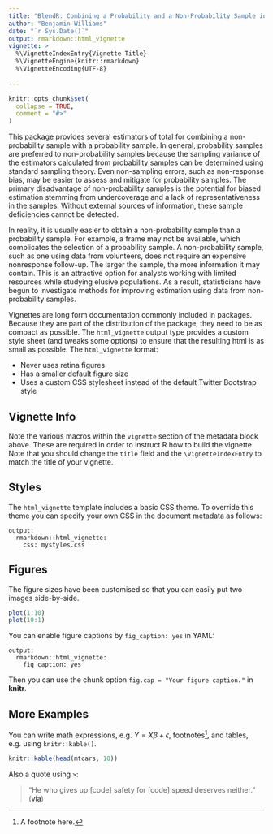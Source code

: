```yaml
---
title: "BlendR: Combining a Probability and a Non-Probability Sample in a Capture-Recapture Setting"
author: "Benjamin Williams"
date: "`r Sys.Date()`"
output: rmarkdown::html_vignette
vignette: >
  %\VignetteIndexEntry{Vignette Title}
  %\VignetteEngine{knitr::rmarkdown}
  %\VignetteEncoding{UTF-8}
  
---
```


```r
knitr::opts_chunk$set(
  collapse = TRUE,
  comment = "#>"
)
```

This package provides several estimators of total for combining a non-probability sample with a probability sample.  In general, probability samples are preferred to non-probability samples because the sampling variance of the estimators calculated from probability samples can be determined using standard sampling theory. Even non-sampling errors, such as non-response bias, may be easier to assess and mitigate for probability samples. The primary disadvantage of non-probability samples is the potential for biased estimation stemming from undercoverage and a lack of representativeness in the samples. Without external sources of information, these sample deficiencies cannot be detected.

In reality, it is usually easier to obtain a non-probability sample than a probability sample. For example, a frame may not be available, which complicates the selection of a probability sample. A non-probability sample, such as one using data from volunteers, does not require an expensive nonresponse follow-up. The larger the sample, the more information it may contain. This is an attractive option for analysts working with limited resources while studying elusive populations. As a result, statisticians have begun to investigate methods for improving estimation using data from non-probability samples.




Vignettes are long form documentation commonly included in packages. Because they are part of the distribution of the package, they need to be as compact as possible. The `html_vignette` output type provides a custom style sheet (and tweaks some options) to ensure that the resulting html is as small as possible. The `html_vignette` format:

- Never uses retina figures
- Has a smaller default figure size
- Uses a custom CSS stylesheet instead of the default Twitter Bootstrap style

## Vignette Info

Note the various macros within the `vignette` section of the metadata block above. These are required in order to instruct R how to build the vignette. Note that you should change the `title` field and the `\VignetteIndexEntry` to match the title of your vignette.

## Styles

The `html_vignette` template includes a basic CSS theme. To override this theme you can specify your own CSS in the document metadata as follows:

    output: 
      rmarkdown::html_vignette:
        css: mystyles.css

## Figures

The figure sizes have been customised so that you can easily put two images side-by-side. 

```r
plot(1:10)
plot(10:1)
```

You can enable figure captions by `fig_caption: yes` in YAML:

    output:
      rmarkdown::html_vignette:
        fig_caption: yes

Then you can use the chunk option `fig.cap = "Your figure caption."` in **knitr**.

## More Examples

You can write math expressions, e.g. $Y = X\beta + \epsilon$, footnotes^[A footnote here.], and tables, e.g. using `knitr::kable()`.

```r
knitr::kable(head(mtcars, 10))
```

Also a quote using `>`:

> "He who gives up [code] safety for [code] speed deserves neither."
([via](https://twitter.com/hadleywickham/status/504368538874703872))
